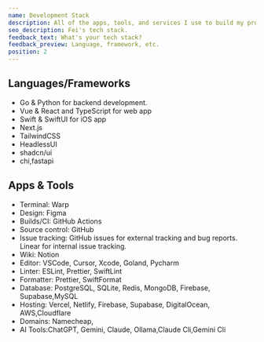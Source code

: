 ```yaml
---
name: Development Stack
description: All of the apps, tools, and services I use to build my projects.
seo_description: Fei's tech stack.
feedback_text: What's your tech stack?
feedback_preview: Language, framework, etc.
position: 2
---
```


## Languages/Frameworks
- Go & Python for backend development.
- Vue & React and TypeScript for web app
- Swift & SwiftUI for iOS app
- Next.js
- TailwindCSS
- HeadlessUI 
- shadcn/ui 
- chi,fastapi


## Apps & Tools
- Terminal: Warp
- Design: Figma
- Builds/CI: GitHub Actions
- Source control: GitHub
- Issue tracking: GitHub issues for external tracking and bug reports. Linear for internal issue tracking.
- Wiki: Notion
- Editor: VSCode, Cursor, Xcode, Goland, Pycharm
- Linter: ESLint, Prettier, SwiftLint
- Formatter: Prettier, SwiftFormat
- Database: PostgreSQL, SQLite, Redis, MongoDB, Firebase, Supabase,MySQL
- Hosting: Vercel, Netlify, Firebase, Supabase, DigitalOcean, AWS,Cloudflare
- Domains: Namecheap,
- AI Tools:ChatGPT, Gemini, Claude, Ollama,Claude Cli,Gemini Cli